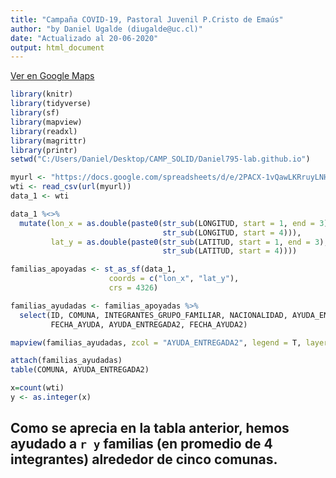```yaml
---
title: "Campaña COVID-19, Pastoral Juvenil P.Cristo de Emaús"
author: "by Daniel Ugalde (diugalde@uc.cl)"
date: "Actualizado al 20-06-2020"
output: html_document
---
```


[Ver en Google Maps](https://bit.ly/ayuda_familias)

```r
library(knitr)
library(tidyverse)
library(sf)
library(mapview)
library(readxl)
library(magrittr)
library(printr)
setwd("C:/Users/Daniel/Desktop/CAMP_SOLID/Daniel795-lab.github.io")
```



```r
myurl <- "https://docs.google.com/spreadsheets/d/e/2PACX-1vQawLKRruyLNHg1LSMjfxt0siwuj9ng_wxQlDM-a3aWUD1Z4LiVIP9E8lfrvAywQQUaluxVGFMlZhx5/pub?gid=1371277324&single=true&output=csv"
wti <- read_csv(url(myurl))
data_1 <- wti

data_1 %<>%
  mutate(lon_x = as.double(paste0(str_sub(LONGITUD, start = 1, end = 3), ".",
                                  str_sub(LONGITUD, start = 4))),
         lat_y = as.double(paste0(str_sub(LATITUD, start = 1, end = 3), ".",
                                  str_sub(LATITUD, start = 4))))

familias_apoyadas <- st_as_sf(data_1,
                      coords = c("lon_x", "lat_y"),
                      crs = 4326)

```

```r
familias_ayudadas <- familias_apoyadas %>% 
  select(ID, COMUNA, INTEGRANTES_GRUPO_FAMILIAR, NACIONALIDAD, AYUDA_ENTREGADA, 
         FECHA_AYUDA, AYUDA_ENTREGADA2, FECHA_AYUDA2)
```


```r
mapview(familias_ayudadas, zcol = "AYUDA_ENTREGADA2", legend = T, layer.name = c("Ayuda entregada a familias"))

```

```r
attach(familias_ayudadas)
table(COMUNA, AYUDA_ENTREGADA2)
```

```r
x=count(wti)
y <- as.integer(x)
```


## Como se aprecia en la tabla anterior, hemos ayudado a **`r y`** familias (en promedio de 4 integrantes) alrededor de cinco comunas.



